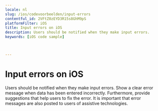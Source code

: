 ```yaml
---
locale: nl
slug: /ios/codevoorbeelden/input-errors
contentful_id: 2VFtZ0zEYD3R15s8GhM9pS
platformFilter: iOS
title: Input errors on iOS
description: Users should be notified when they make input errors.
keywords: [iOS code sample]


	
---
```


# Input errors on iOS

Users should be notified when they make input errors. Show a clear error message when data has been entered incorrectly. Furthermore, provide suggestions that help users to fix the error. It is important that error messages are also posted to users of assistive technologies.

<CodeSample id="input-errors" locale="nl" platform="ios"/>